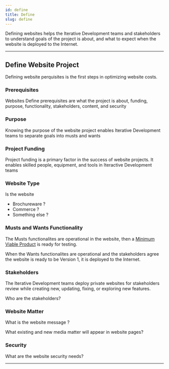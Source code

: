 ```yaml
---
id: define
title: Define
slug: define
---
```


Defining websites helps the Iterative Development teams and stakeholders to understand goals of  the  project is about, and what to expect when the website is deployed to the Internet.

---

## Define Website Project

Defining website perquisites is the first steps in optimizing website costs. 

### Prerequisites

Websites Define prerequisites are what the project is about, funding, purpose, functionality, stakeholders, content, and security

### Purpose

Knowing the purpose of the website project enables Iterative Development teams to  separate goals into musts and wants

### Project Funding 

Project funding is a primary factor in the success of website projects. It enables skilled people, equipment, and tools in Iteractive Development teams


### Website	Type

Is the website
- Brochureware ?
- Commerce ?
- Something else ?

### Musts and Wants Functionality

The Musts functionalites are operational in the website, then a [Minimum Viable Product](/docs/overview/#minimum-viable-product) is ready for testing.

When the Wants functionalites are operational and the stakeholders agree the website is ready to be Version 1, it is deployed to the Internet.

### Stakeholders

The Iterative Development teams deploy private websites for stakeholders review while creating new, updating, fixing, or exploring new features.

Who are the stakeholders?

### Website Matter

What is the website message ?

What existing and new media matter will appear in website pages?
	    
### Security

What are the website security needs?

---